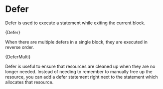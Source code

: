 

# Defer

Defer is used to execute a statement while exiting the current block.

<CodeBlock language="zig">{Defer}</CodeBlock>

When there are multiple defers in a single block, they are executed in reverse
order.

<CodeBlock language="zig">{DeferMulti}</CodeBlock>

Defer is useful to ensure that resources are cleaned up when they are no longer needed.
Instead of needing to remember to manually free up the resource,
you can add a defer statement right next to the statement which allocates that resource.

